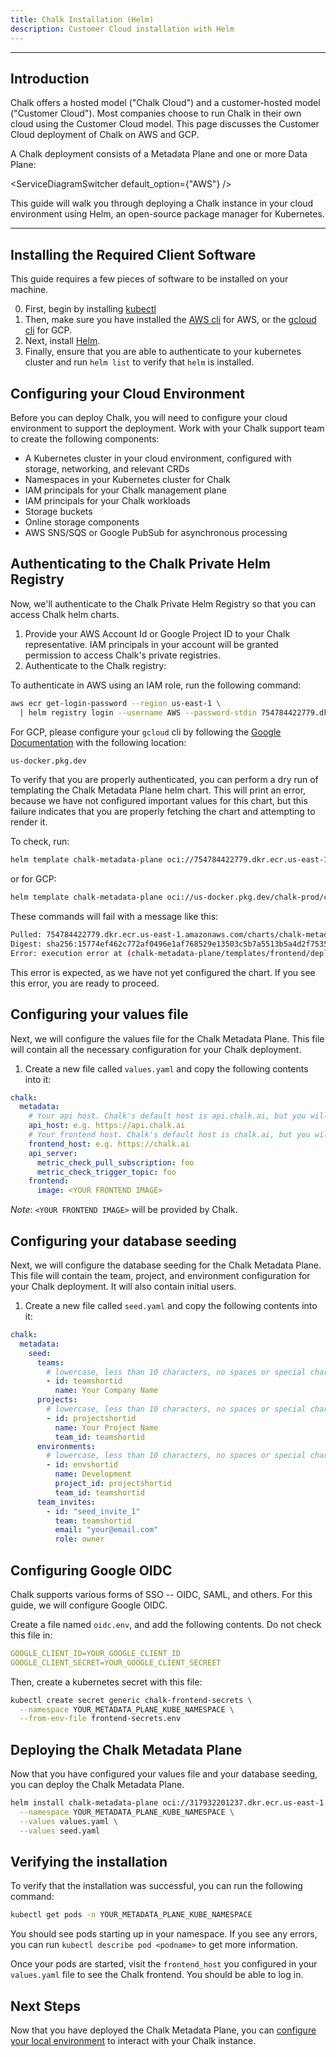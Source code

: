 ```yaml
---
title: Chalk Installation (Helm)
description: Customer Cloud installation with Helm
---
```



---

## Introduction

Chalk offers a hosted model ("Chalk Cloud") and
a customer-hosted model ("Customer Cloud").
Most companies choose to run Chalk in their own
cloud using the Customer Cloud model.
This page discusses the Customer Cloud deployment of Chalk on AWS and GCP.

A Chalk deployment consists of a Metadata Plane and one or more Data Plane:

<ServiceDiagramSwitcher default_option={"AWS"} />

This guide will walk you through deploying a Chalk instance in your cloud environment using Helm, an open-source
package manager for Kubernetes.

---

## Installing the Required Client Software

This guide requires a few pieces of software to be installed on your machine.

0. First, begin by installing [kubectl](https://kubernetes.io/docs/reference/kubectl/)
1. Then, make sure you have installed the [AWS cli](https://aws.amazon.com/cli/) for AWS, or the [gcloud cli](https://cloud.google.com/sdk/docs/install) for GCP.
2. Next, install [Helm](https://helm.sh/docs/intro/install/).
4. Finally, ensure that you are able to authenticate to your kubernetes cluster and run `helm list` to verify that `helm` is installed.

## Configuring your Cloud Environment

Before you can deploy Chalk, you will need to configure your cloud environment to support the deployment. Work
with your Chalk support team to create the following components:

- A Kubernetes cluster in your cloud environment, configured with storage, networking, and relevant CRDs
- Namespaces in your Kubernetes cluster for Chalk
- IAM principals for your Chalk management plane
- IAM principals for your Chalk workloads
- Storage buckets
- Online storage components
- AWS SNS/SQS or Google PubSub for asynchronous processing

## Authenticating to the Chalk Private Helm Registry

Now, we'll authenticate to the Chalk Private Helm Registry so that you can access Chalk helm charts.

1. Provide your AWS Account Id or Google Project ID to your Chalk representative. IAM principals in your
account will be granted permission to access Chalk's private registries.
2. Authenticate to the Chalk registry:

To authenticate in AWS using an IAM role, run the following command:

```bash
aws ecr get-login-password --region us-east-1 \
  | helm registry login --username AWS --password-stdin 754784422779.dkr.ecr.us-east-1.amazonaws.com
```

For GCP, please configure your `gcloud` cli by following the [Google Documentation](https://cloud.google.com/artifact-registry/docs/helm/authentication)
with the following location:

```bash
us-docker.pkg.dev
```

To verify that you are properly authenticated, you can perform a dry run of templating the Chalk Metadata Plane helm chart.
This will print an error, because we have not configured important values for this chart, but this failure indicates
that you are properly fetching the chart and attempting to render it.

To check, run:

```bash
helm template chalk-metadata-plane oci://754784422779.dkr.ecr.us-east-1.amazonaws.com/charts/chalk-metadata-plane
```

or for GCP:

```bash
helm template chalk-metadata-plane oci://us-docker.pkg.dev/chalk-prod/charts/chalk-metadata-plane
```

These commands will fail with a message like this:

```bash
Pulled: 754784422779.dkr.ecr.us-east-1.amazonaws.com/charts/chalk-metadata-plane:0.1.2
Digest: sha256:15774ef462c772af0496e1af768529e13503c5b7a5513b5a4d2f75359bddc7ea
Error: execution error at (chalk-metadata-plane/templates/frontend/deployment.yaml:2:4): Value chalk.metadata.frontend.image is required
```

This error is expected, as we have not yet configured the chart. If you see this error, you are ready to proceed.

## Configuring your values file

Next, we will configure the values file for the Chalk Metadata Plane. This file will contain all the necessary configuration
for your Chalk deployment.

1. Create a new file called `values.yaml` and copy the following contents into it:

```yaml
chalk:
  metadata:
    # Your api host. Chalk's default host is api.chalk.ai, but you will need to configure one for your instance.
    api_host: e.g. https://api.chalk.ai
    # Your frontend host. Chalk's default host is chalk.ai, but you will need to configure one for your instance.
    frontend_host: e.g. https://chalk.ai
    api_server:
      metric_check_pull_subscription: foo
      metric_check_trigger_topic: foo
    frontend:
      image: <YOUR FRONTEND IMAGE>
```

*Note*: `<YOUR FRONTEND IMAGE>` will be provided by Chalk.

## Configuring your database seeding

Next, we will configure the database seeding for the Chalk Metadata Plane. This file will contain
the team, project, and environment configuration for your Chalk deployment. It will also contain initial users.

1. Create a new file called `seed.yaml` and copy the following contents into it:

```yaml
chalk:
  metadata:
    seed:
      teams:
        # lowercase, less than 10 characters, no spaces or special characters.
        - id: teamshortid
          name: Your Company Name
      projects:
        # lowercase, less than 10 characters, no spaces or special characters.
        - id: projectshortid
          name: Your Project Name
          team_id: teamshortid
      environments:
        # lowercase, less than 10 characters, no spaces or special characters.
        - id: envshortid
          name: Development
          project_id: projectshortid
          team_id: teamshortid
      team_invites:
        - id: "seed_invite_1"
          team: teamshortid
          email: "your@email.com"
          role: owner
```

## Configuring Google OIDC

Chalk supports various forms of SSO -- OIDC, SAML, and others. For this guide, we will configure Google OIDC.

Create a file named `oidc.env`, and add the following contents. Do not check this file in:

```yaml
GOOGLE_CLIENT_ID=YOUR_GOOGLE_CLIENT_ID
GOOGLE_CLIENT_SECRET=YOUR_GOOGLE_CLIENT_SECREET
```

Then, create a kubernetes secret with this file:

```bash
kubectl create secret generic chalk-frontend-secrets \
  --namespace YOUR_METADATA_PLANE_KUBE_NAMESPACE \
  --from-env-file frontend-secrets.env
```

## Deploying the Chalk Metadata Plane

Now that you have configured your values file and your database seeding, you can deploy the Chalk Metadata Plane.

```bash
helm install chalk-metadata-plane oci://317932201237.dkr.ecr.us-east-1.amazonaws.com/charts/chalk-metadata-plane \
  --namespace YOUR_METADATA_PLANE_KUBE_NAMESPACE \
  --values values.yaml \
  --values seed.yaml
```

## Verifying the installation

To verify that the installation was successful, you can run the following command:

```bash
kubectl get pods -n YOUR_METADATA_PLANE_KUBE_NAMESPACE
```

You should see pods starting up in your namespace. If you see any errors, you can run `kubectl describe pod <podname>`
to get more information.

Once your pods are started, visit the `frontend_host` you configured in your `values.yaml` file to see the Chalk
frontend. You should be able to log in.

## Next Steps

Now that you have deployed the Chalk Metadata Plane, you can [configure your local environment](https://docs.chalk.ai/docs/setup-guide)
to interact with your Chalk instance.